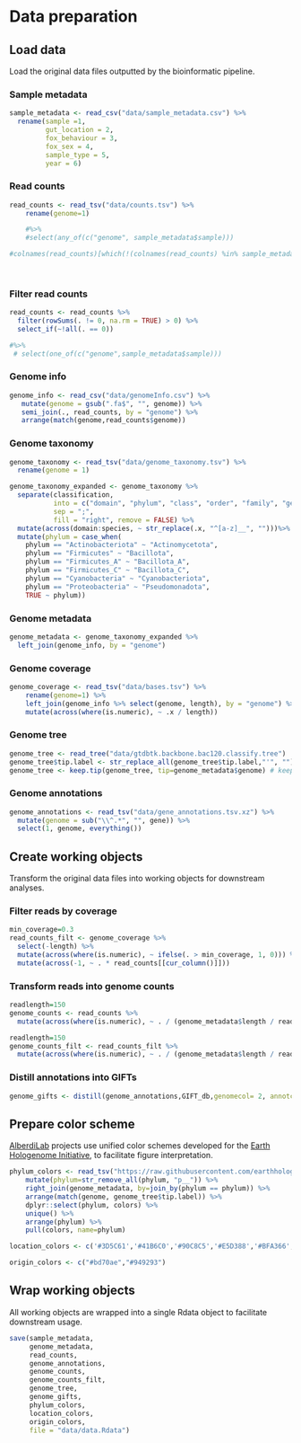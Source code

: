 # Data preparation

## Load data

Load the original data files outputted by the bioinformatic pipeline.

### Sample metadata

```r
sample_metadata <- read_csv("data/sample_metadata.csv") %>%
  rename(sample =1, 
         gut_location = 2,
         fox_behaviour = 3, 
         fox_sex = 4,
         sample_type = 5, 
         year = 6)
```


### Read counts

```r
read_counts <- read_tsv("data/counts.tsv") %>%
    rename(genome=1)

    #%>%
    #select(any_of(c("genome", sample_metadata$sample)))

#colnames(read_counts)[which(!(colnames(read_counts) %in% sample_metadata$sample))]
    
  
```


### Filter read counts

```r
read_counts <- read_counts %>%
  filter(rowSums(. != 0, na.rm = TRUE) > 0) %>%
  select_if(~!all(. == 0)) 

#%>%
 # select(one_of(c("genome",sample_metadata$sample)))

```


### Genome info

```r
genome_info <- read_csv("data/genomeInfo.csv") %>%
   mutate(genome = gsub(".fa$", "", genome)) %>%
   semi_join(., read_counts, by = "genome") %>%
   arrange(match(genome,read_counts$genome))
```

### Genome taxonomy

```r
genome_taxonomy <- read_tsv("data/genome_taxonomy.tsv") %>%
  rename(genome = 1)

genome_taxonomy_expanded <- genome_taxonomy %>% 
  separate(classification,
           into = c("domain", "phylum", "class", "order", "family", "genus", "species"),
           sep = ";",
           fill = "right", remove = FALSE) %>%
  mutate(across(domain:species, ~ str_replace(.x, "^[a-z]__", "")))%>%
  mutate(phylum = case_when(
    phylum == "Actinobacteriota" ~ "Actinomycetota",
    phylum == "Firmicutes" ~ "Bacillota",
    phylum == "Firmicutes_A" ~ "Bacillota_A",
    phylum == "Firmicutes_C" ~ "Bacillota_C",
    phylum == "Cyanobacteria" ~ "Cyanobacteriota",
    phylum == "Proteobacteria" ~ "Pseudomonadota",
    TRUE ~ phylum))
```

### Genome metadata
```r
genome_metadata <- genome_taxonomy_expanded %>%
  left_join(genome_info, by = "genome")
```


### Genome coverage

```r
genome_coverage <- read_tsv("data/bases.tsv") %>%
    rename(genome=1) %>%
    left_join(genome_info %>% select(genome, length), by = "genome") %>%
    mutate(across(where(is.numeric), ~ .x / length))
```


### Genome tree

```r
genome_tree <- read_tree("data/gtdbtk.backbone.bac120.classify.tree")
genome_tree$tip.label <- str_replace_all(genome_tree$tip.label,"'", "") #remove single quotes in MAG names
genome_tree <- keep.tip(genome_tree, tip=genome_metadata$genome) # keep only MAG tips
```
### Genome annotations

```r
genome_annotations <- read_tsv("data/gene_annotations.tsv.xz") %>%
  mutate(genome = sub("\\^.*", "", gene)) %>%
  select(1, genome, everything())
```

## Create working objects

Transform the original data files into working objects for downstream analyses.

### Filter reads by coverage

```r
min_coverage=0.3
read_counts_filt <- genome_coverage %>%
  select(-length) %>% 
  mutate(across(where(is.numeric), ~ ifelse(. > min_coverage, 1, 0))) %>%
  mutate(across(-1, ~ . * read_counts[[cur_column()]])) 
```


### Transform reads into genome counts

```r
readlength=150
genome_counts <- read_counts %>%
  mutate(across(where(is.numeric), ~ . / (genome_metadata$length / readlength) ))
```

```r
readlength=150
genome_counts_filt <- read_counts_filt %>%
  mutate(across(where(is.numeric), ~ . / (genome_metadata$length / readlength) ))
```

### Distill annotations into GIFTs 

```r
genome_gifts <- distill(genome_annotations,GIFT_db,genomecol= 2, annotcol=c(6,7,8,9), verbosity = F)
```

## Prepare color scheme

[AlberdiLab](www.alberdilab.dk) projects use unified color schemes developed for the [Earth Hologenome Initiative](www.earthhologenome.org), to facilitate figure interpretation.

```r
phylum_colors <- read_tsv("https://raw.githubusercontent.com/earthhologenome/EHI_taxonomy_colour/main/ehi_phylum_colors.tsv") %>%
    mutate(phylum=str_remove_all(phylum, "p__")) %>%
    right_join(genome_metadata, by=join_by(phylum == phylum)) %>%
    arrange(match(genome, genome_tree$tip.label)) %>%
    dplyr::select(phylum, colors) %>% 
    unique() %>%
    arrange(phylum) %>%
    pull(colors, name=phylum)

location_colors <- c('#3D5C61','#41B6C0','#90C8C5','#E5D388','#BFA366','#6E5244')

origin_colors <- c("#bd70ae","#949293")
```

## Wrap working objects

All working objects are wrapped into a single Rdata object to facilitate downstream usage.

```r
save(sample_metadata, 
     genome_metadata, 
     read_counts, 
     genome_annotations,
     genome_counts, 
     genome_counts_filt, 
     genome_tree,
     genome_gifts, 
     phylum_colors,
     location_colors,
     origin_colors,
     file = "data/data.Rdata")
```

